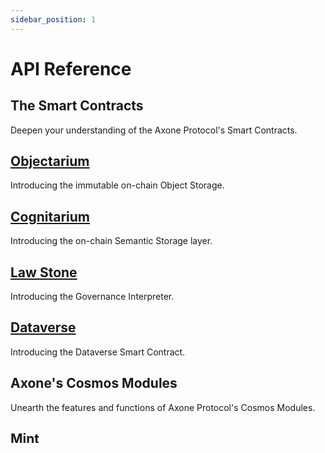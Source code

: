 ```yaml
---
sidebar_position: 1
---
```


# API Reference

## The Smart Contracts

Deepen your understanding of the Axone Protocol's Smart Contracts.

<div class="docs-card-container">
  <div class="row row-cols-1 row-cols-md-2a g-3">
    <div class="col">
      <div class="card card-body h-100 d-flex flex-column">
        <a href="/contracts/axone-objectarium" class="card-title card-link stretched-link">
          <h2>Objectarium</h2>
        </a>
        <p class="card-text">Introducing the immutable on-chain Object Storage.</p>
      </div>
    </div>
    <div class="col">
      <div class="card card-body h-100 d-flex flex-column">
        <a href="/contracts/axone-cognitarium" class="card-title card-link stretched-link">
          <h2>Cognitarium</h2>
        </a>
        <p class="card-text">Introducing the on-chain Semantic Storage layer.</p>
      </div>
    </div>
    <div class="col">
      <div class="card card-body h-100 d-flex flex-column">
        <a href="/contracts/axone-law-stone" class="card-title card-link stretched-link">
          <h2>Law Stone</h2>
        </a>
        <p class="card-text">Introducing the Governance Interpreter.</p>
      </div>
    </div>
    <div class="col">
      <div class="card card-body h-100 d-flex flex-column">
        <a href="/contracts/axone-dataverse" class="card-title card-link stretched-link">
          <h2>Dataverse</h2>
        </a>
        <p class="card-text">Introducing the Dataverse Smart Contract.</p>
      </div>
    </div>
  </div>
</div>

## Axone's Cosmos Modules

Unearth the features and functions of Axone Protocol's Cosmos Modules.

<div class="docs-card-container">
  <div class="row row-cols-1 row-cols-md-2a g-3">
    <div class="col">
      <div class="card card-body h-100 d-flex flex-column">
        <a href="/modules/mint" class="card-title card-link stretched-link">
          <h2>Mint</h2>
        </a>
        <p class="card-text">Unveil the mechanism of minting.</p>
      </div>
    </div>
    <div class="col">
      <div class="card card-body h-100 d-flex flex-column">
        <a href="/modules/vesting" class="card-title card-link stretched-link">
          <h2>Vesting</h2>
        </a>
        <p class="card-text">Understand the specifics of vesting in the protocol.</p>
      </div>
    </div>
    <div class="col">
      <div class="card card-body h-100 d-flex flex-column">
        <a href="/modules/logic" class="card-title card-link stretched-link">
          <h2>Logic</h2>
        </a>
        <p class="card-text">Discover the heart of Logical interpretation in the protocol.</p>
      </div>
    </div>
  </div>
</div>

## Core Concepts

Apprehend the Axone Ontology and Prolog Predicates to help you describe and secure your resources.

<div class="docs-card-container">
  <div class="row row-cols-1 row-cols-md-2a g-3">
    <div class="col">
      <div class="card card-body h-100 d-flex flex-column">
        <a href="/ontology/schemas/credential-dataset-description" class="card-title card-link stretched-link">
          <h2>Ontology</h2>
        </a>
        <p class="card-text">Discover the semantic power of the Ontology to enhance the dataverse.</p>
      </div>
    </div>
    <div class="col">
      <div class="card card-body h-100 d-flex flex-column">
        <a href="/predicates/bank_balances_2" class="card-title card-link stretched-link">
          <h2>Prolog Predicates</h2>
        </a>
        <p class="card-text">Explore the custom Prolog predicates available through the logic module Prolog interpreter.</p>
      </div>
    </div>
  </div>
</div>

## Command Line Interface

Interact with the Axone Protocol using the `axoned` CLI.

<div class="docs-card-container">
  <div class="row row-cols-1 row-cols-md-2a g-3">
    <div class="col">
      <div class="card card-body h-100 d-flex flex-column">
        <a href="/commands/axoned" class="card-title card-link stretched-link">
          <h2>CLI</h2>
        </a>
        <p class="card-text">Discover the power of our Prolog interpreter.</p>
      </div>
    </div>
  </div>
</div>
